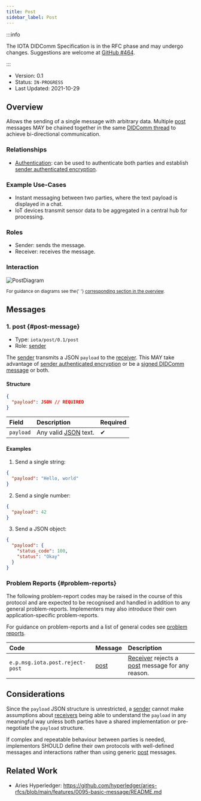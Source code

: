 ```yaml
---
title: Post
sidebar_label: Post
---
```



<Announcement />

:::info

The IOTA DIDComm Specification is in the RFC phase and may undergo changes. Suggestions are welcome at [GitHub #464](https://github.com/iotaledger/identity.rs/discussions/464).

:::

- Version: 0.1
- Status: `IN-PROGRESS`
- Last Updated: 2021-10-29

## Overview

Allows the sending of a single message with arbitrary data. Multiple [post](#post-message) messages MAY be chained together in the same [DIDComm thread](https://identity.foundation/didcomm-messaging/spec/#threads) to achieve bi-directional communication.

### Relationships

- [Authentication](./authentication.mdx): can be used to authenticate both parties and establish [sender authenticated encryption](https://identity.foundation/didcomm-messaging/spec/#sender-authenticated-encryption).

### Example Use-Cases

- Instant messaging between two parties, where the text payload is displayed in a chat.
- IoT devices transmit sensor data to be aggregated in a central hub for processing.

### Roles

- Sender: sends the message.
- Receiver: receives the message.

### Interaction

![PostDiagram](/img/didcomm/post.drawio.svg)

<div style={{textAlign: 'center'}}>

<sub>
  For guidance on diagrams see the{' '}
  <a href='../../overview#diagrams'>corresponding section in the overview</a>.
</sub>

</div>

## Messages

### 1. post {#post-message}

- Type: `iota/post/0.1/post`
- Role: [sender](#roles)

The [sender](#roles) transmits a JSON `payload` to the [receiver](#roles). This MAY take advantage of [sender authenticated encryption](https://identity.foundation/didcomm-messaging/spec/#sender-authenticated-encryption) or be a [signed DIDComm message](https://identity.foundation/didcomm-messaging/spec/#didcomm-signed-message) or both.

#### Structure

```json
{
  "payload": JSON // REQUIRED
}
```

| Field     | Description                                                           | Required |
| :-------- | :-------------------------------------------------------------------- | :------- |
| `payload` | Any valid [JSON](https://datatracker.ietf.org/doc/html/rfc7159) text. | ✔        |

#### Examples

1. Send a single string:

```json
{
  "payload": "Hello, world"
}
```

2. Send a single number:

```json
{
  "payload": 42
}
```

3. Send a JSON object:

```json
{
  "payload": {
    "status_code": 100,
    "status": "Okay"
  }
}
```

### Problem Reports {#problem-reports}

The following problem-report codes may be raised in the course of this protocol and are expected to be recognised and handled in addition to any general problem-reports. Implementers may also introduce their own application-specific problem-reports.

For guidance on problem-reports and a list of general codes see [problem reports](../resources/problem-reports.mdx).

| Code                            | Message               | Description                                                                |
| :------------------------------ | :-------------------- | :------------------------------------------------------------------------- |
| `e.p.msg.iota.post.reject-post` | [post](#post-message) | [Receiver](#roles) rejects a [post](#post-message) message for any reason. |

## Considerations

Since the `payload` JSON structure is unrestricted, a [sender](#roles) cannot make assumptions about [receivers](#roles) being able to understand the `payload` in any meaningful way unless both parties have a shared implementation or pre-negotiate the `payload` structure.

If complex and repeatable behaviour between parties is needed, implementors SHOULD define their own protocols with well-defined messages and interactions rather than using generic [post](#post-message) messages.

## Related Work

- Aries Hyperledger: https://github.com/hyperledger/aries-rfcs/blob/main/features/0095-basic-message/README.md
